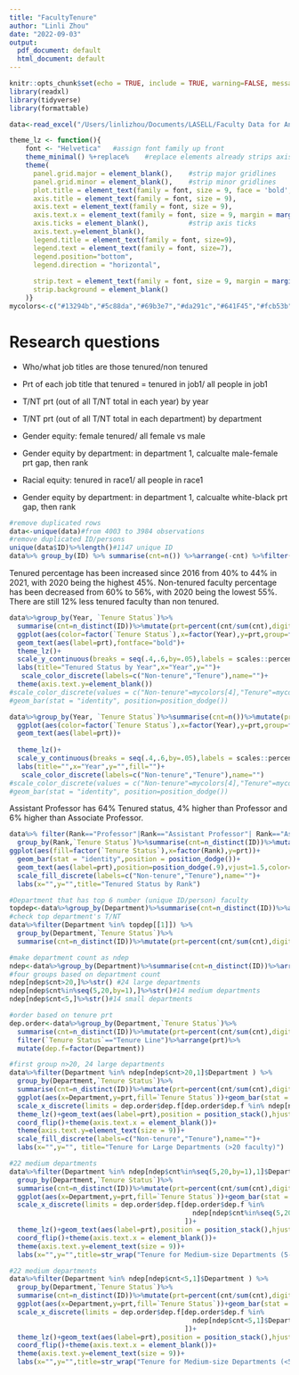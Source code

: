 ```yaml
---
title: "FacultyTenure"
author: "Linli Zhou"
date: "2022-09-03"
output:
  pdf_document: default
  html_document: default
---
```


```r
knitr::opts_chunk$set(echo = TRUE, include = TRUE, warning=FALSE, message=FALSE, fig.align = "center") #display code along with its results
library(readxl)
library(tidyverse)
library(formattable)
```

```r
data<-read_excel("/Users/linlizhou/Documents/LASELL/Faculty Data for Analyst Candidates.xlsx")
```

```r
theme_lz <- function(){ 
    font <- "Helvetica"   #assign font family up front
    theme_minimal() %+replace%    #replace elements already strips axis lines, 
    theme(
      panel.grid.major = element_blank(),    #strip major gridlines
      panel.grid.minor = element_blank(),    #strip minor gridlines
      plot.title = element_text(family = font, size = 9, face = 'bold',hjust = 0.5, vjust = 2),
      axis.title = element_text(family = font, size = 9), 
      axis.text = element_text(family = font, size = 9), 
      axis.text.x = element_text(family = font, size = 9, margin = margin(t=5,b=10)),
      axis.ticks = element_blank(),          #strip axis ticks
      axis.text.y=element_blank(),
      legend.title = element_text(family = font, size=9),
      legend.text = element_text(family = font, size=7),
      legend.position="bottom",
      legend.direction = "horizontal",
      
      strip.text = element_text(family = font, size = 9, margin = margin(t=5,b=10)),#move up is + 1
      strip.background = element_blank()
    )}
mycolors<-c("#13294b","#5c88da","#69b3e7","#da291c","#641F45","#fcb53b","#6C6F70")#1-3blue,4-5red,6yellow,7grey
```


# Research questions

- Who/what job titles are those tenured/non tenured 
- Prt of each job title that tenured = tenured in job1/ all people in job1

- T/NT prt (out of all T/NT total in each year) by year
- T/NT prt (out of all T/NT total in each department) by department


- Gender equity: female tenured/ all female vs male
- Gender equity by department: in department 1, calcualte male-female prt gap, then rank

- Racial equity: tenured in race1/ all people in race1
- Gender equity by department: in department 1, calcualte white-black prt gap, then rank

```r
#remove duplicated rows
data<-unique(data)#from 4003 to 3984 observations
#remove duplicated ID/persons
unique(data$ID)%>%length()#1147 unique ID
data%>% group_by(ID) %>% summarise(cnt=n()) %>%arrange(-cnt) %>%filter(cnt>1) #815 duplicated IDs

```

Tenured percentage has been increased since 2016 from 40% to 44% in 2021, with 2020 being the highest 45%. Non-tenured faculty percentage has been decreased from 60% to 56%, with 2020 being the lowest 55%. There are still 12% less tenured faculty than non tenured. 

```r
data%>%group_by(Year, `Tenure Status`)%>%
  summarise(cnt=n_distinct(ID))%>%mutate(prt=percent(cnt/sum(cnt),digits=0))%>%
  ggplot(aes(color=factor(`Tenure Status`),x=factor(Year),y=prt,group=factor(`Tenure Status`)))+geom_line()+
  geom_text(aes(label=prt),fontface="bold")+
  theme_lz()+
  scale_y_continuous(breaks = seq(.4,.6,by=.05),labels = scales::percent)+
  labs(title="Tenured Status by Year",x="Year",y="")+
   scale_color_discrete(labels=c("Non-tenure","Tenure"),name="")+
  theme(axis.text.y=element_blank())
#scale_color_discrete(values = c("Non-tenure"=mycolors[4],"Tenure"=mycolors[1]),name="")
#geom_bar(stat = "identity", position=position_dodge())
```

```r
data%>%group_by(Year, `Tenure Status`)%>%summarise(cnt=n())%>%mutate(prt=percent(cnt/sum(cnt),digits=0))%>%
  ggplot(aes(color=factor(`Tenure Status`),x=factor(Year),y=prt,group=factor(`Tenure Status`)))+geom_line()+
  geom_text(aes(label=prt))+
  
  theme_lz()+
  scale_y_continuous(breaks = seq(.4,.6,by=.05),labels = scales::percent)+
  labs(title="",x="Year",y="",fill="")+
   scale_color_discrete(labels=c("Non-tenure","Tenure"),name="")
#scale_color_discrete(values = c("Non-tenure"=mycolors[4],"Tenure"=mycolors[1]),name="")
#geom_bar(stat = "identity", position=position_dodge())
```

Assistant Professor has 64% Tenured status, 4% higher than Professor and 6% higher than Associate Professor. 
```r
data%>% filter(Rank=="Professor"|Rank=="Assistant Professor"| Rank=="Associate Professor")%>%
  group_by(Rank,`Tenure Status`)%>%summarise(cnt=n_distinct(ID))%>%mutate(prt=percent(cnt/sum(cnt),digits=0))%>%
ggplot(aes(fill=factor(`Tenure Status`),x=factor(Rank),y=prt))+
  geom_bar(stat = "identity",position = position_dodge())+
  geom_text(aes(label=prt),position=position_dodge(.9),vjust=1.5,color="white",fontface="bold")+theme_lz()+
  scale_fill_discrete(labels=c("Non-tenure","Tenure"),name="")+
  labs(x="",y="",title="Tenured Status by Rank")
```


```r
#Department that has top 6 number (unique ID/person) faculty
topdep<-data%>%group_by(Department)%>%summarise(cnt=n_distinct(ID))%>%arrange(-cnt)%>%head()
#check top department's T/NT
data%>%filter(Department %in% topdep[[1]]) %>%
  group_by(Department,`Tenure Status`)%>%
  summarise(cnt=n_distinct(ID))%>%mutate(prt=percent(cnt/sum(cnt),digits = 0))%>%arrange(-prt)
```

```r
#make department count as ndep
ndep<-data%>%group_by(Department)%>%summarise(cnt=n_distinct(ID))%>%arrange(-cnt)#
#four groups based on department count
ndep[ndep$cnt>20,]%>%str() #24 large departments
ndep[ndep$cnt%in%seq(5,20,by=1),]%>%str()#14 medium departments
ndep[ndep$cnt<5,]%>%str()#14 small departments

#order based on tenure prt
dep.order<-data%>%group_by(Department,`Tenure Status`)%>%
  summarise(cnt=n_distinct(ID))%>%mutate(prt=percent(cnt/sum(cnt),digits = 0))%>%
  filter(`Tenure Status`=="Tenure Line")%>%arrange(prt)%>%
  mutate(dep.f=factor(Department))
```


```r
#first group n>20, 24 large departments
data%>%filter(Department %in% ndep[ndep$cnt>20,1]$Department ) %>%
  group_by(Department,`Tenure Status`)%>%
  summarise(cnt=n_distinct(ID))%>%mutate(prt=percent(cnt/sum(cnt),digits = 0))%>%
  ggplot(aes(x=Department,y=prt,fill=`Tenure Status`))+geom_bar(stat = "identity")+
  scale_x_discrete(limits = dep.order$dep.f[dep.order$dep.f %in% ndep[ndep$cnt>20,1]$Department])+
  theme_lz()+geom_text(aes(label=prt),position = position_stack(),hjust=1,color="white")+
  coord_flip()+theme(axis.text.x = element_blank())+
  theme(axis.text.y=element_text(size = 9))+
  scale_fill_discrete(labels=c("Non-tenure","Tenure"),name="")+
  labs(x="",y="", title="Tenure for Large Departments (>20 faculty)")
```

```r
#22 medium departments
data%>%filter(Department %in% ndep[ndep$cnt%in%seq(5,20,by=1),1]$Department ) %>%
  group_by(Department,`Tenure Status`)%>%
  summarise(cnt=n_distinct(ID))%>%mutate(prt=percent(cnt/sum(cnt),digits = 0))%>%
  ggplot(aes(x=Department,y=prt,fill=`Tenure Status`))+geom_bar(stat = "identity")+
  scale_x_discrete(limits = dep.order$dep.f[dep.order$dep.f %in% 
                                              ndep[ndep$cnt%in%seq(5,20,by=1),1]$Department 
                                            ])+
  theme_lz()+geom_text(aes(label=prt),position = position_stack(),hjust=1, color="white")+
  coord_flip()+theme(axis.text.x = element_blank())+
  theme(axis.text.y=element_text(size = 9))+
  labs(x="",y="",title=str_wrap("Tenure for Medium-size Departments (5-20 faculty)",35))
```


```r
#22 medium departments
data%>%filter(Department %in% ndep[ndep$cnt<5,1]$Department ) %>%
  group_by(Department,`Tenure Status`)%>%
  summarise(cnt=n_distinct(ID))%>%mutate(prt=percent(cnt/sum(cnt),digits = 0))%>%
  ggplot(aes(x=Department,y=prt,fill=`Tenure Status`))+geom_bar(stat = "identity")+
  scale_x_discrete(limits = dep.order$dep.f[dep.order$dep.f %in% 
                                              ndep[ndep$cnt<5,1]$Department 
                                            ])+
  theme_lz()+geom_text(aes(label=prt),position = position_stack(),hjust=1, color="white")+
  coord_flip()+theme(axis.text.x = element_blank())+
  theme(axis.text.y=element_text(size = 9))+
  labs(x="",y="",title=str_wrap("Tenure for Medium-size Departments (<5 faculty)",35))
```



